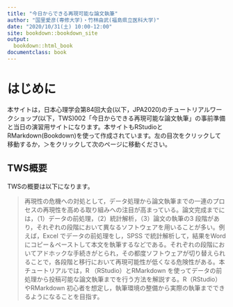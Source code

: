 ```yaml
--- 
title: "今日からできる再現可能な論文執筆"
author: "国里愛彦(専修大学)・竹林由武(福島県立医科大学)"
date: "2020/10/31(土) 10:00-12:00"
site: bookdown::bookdown_site
output:
  bookdown::html_book
documentclass: book
---
```


# はじめに

本サイトは，日本心理学会第84回大会(以下，JPA2020)のチュートリアルワークショップ(以下，TWS)002「今日からできる再現可能な論文執筆」の事前準備と当日の演習用サイトになります。本サイトもRStudioとRMarkdown(Bookdown)を使って作成されています。左の目次をクリックして移動するか，＞をクリックして次のページに移動ください。

## TWS概要

TWSの概要は以下になります。

> 再現性の危機への対処として，データ処理から論文執筆までの一連のプロセスの再現性を高める取り組みへの注目が高まっている。論文完成までには，（1）データの前処理，（2）統計解析，（3）論文の執筆の3 段階があり，それぞれの段階において異なるソフトウェアを用いることが多い。例えば，Excel でデータの前処理をし，SPSS で統計解析して，結果をWord にコピー＆ペーストして本文を執筆するなどである。それぞれの段階においてアドホックな手続きがとられ，その都度ソフトウェアが切り替えられることで，各段階と移行において再現可能性が低くなる危険性がある。本チュートリアルでは，R （RStudio）とRMarkdown を使ってデータの前処理から投稿可能な論文執筆までを行う方法を解説する。R（RStudio）やRMarkdown 初心者を想定し，執筆環境の整備から実際の執筆までできるようになることを目指す。